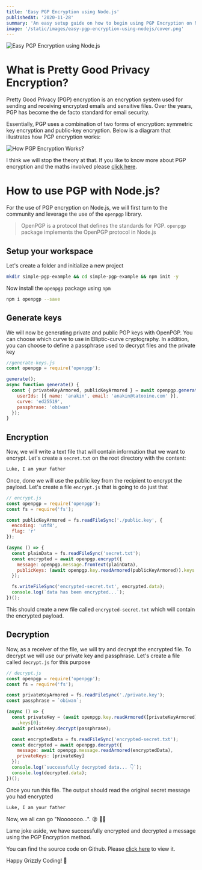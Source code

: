 ```yaml
---
title: 'Easy PGP Encryption using Node.js'
publishedAt: '2020-11-28'
summary: 'An easy setup guide on how to begin using PGP Encryption on Node.js'
image: '/static/images/easy-pgp-encryption-using-nodejs/cover.png'
---
```


![Easy PGP Encryption using Node.js](/static/images/easy-pgp-encryption-using-nodejs/cover.png)

# What is Pretty Good Privacy Encryption?

Pretty Good Privacy (PGP) encryption is an encryption system used for sending and receiving encrypted emails and sensitive files. Over the years, PGP has become the de facto standard for email security.

Essentially, PGP uses a combination of two forms of encryption: symmetric key encryption and public-key encryption. Below is a diagram that illustrates how PGP encryption works:

![How PGP Encryption Works?](/static/images/easy-pgp-encryption-using-nodejs/How_PGP_Encryption_Works.jpg)

I think we will stop the theory at that. If you like to know more about PGP encryption and the maths involved please [click here](https://en.wikipedia.org/wiki/Pretty_Good_Privacy).

# How to use PGP with Node.js?

For the use of PGP encryption on Node.js, we will first turn to the community and leverage the use of the `openpgp` library.

> OpenPGP is a protocol that defines the standards for PGP. `openpgp` package implements the OpenPGP protocol in Node.js

## Setup your workspace

Let's create a folder and initialize a new project

```bash
mkdir simple-pgp-example && cd simple-pgp-example && npm init -y
```

Now install the `openpgp` package using `npm`

```bash
npm i openpgp --save
```

## Generate keys

We will now be generating private and public PGP keys with OpenPGP. You can choose which curve to use in Elliptic-curve cryptography. In addition, you can choose to define a passphrase used to decrypt files and the private key

```jsx
//generate-keys.js
const openpgp = require('openpgp');

generate();
async function generate() {
  const { privateKeyArmored, publicKeyArmored } = await openpgp.generateKey({
    userIds: [{ name: 'anakin', email: 'anakin@tatooine.com' }],
    curve: 'ed25519',
    passphrase: 'obiwan'
  });
}
```

## Encryption

Now, we will write a text file that will contain information that we want to encrypt. Let's create a `secret.txt` on the root directory with the content:

```bash
Luke, I am your father
```

Once, done we will use the public key from the recipient to encrypt the payload. Let's create a file `encrypt.js` that is going to do just that

```jsx
// encrypt.js
const openpgp = require('openpgp');
const fs = require('fs');

const publicKeyArmored = fs.readFileSync('./public.key', {
  encoding: 'utf8',
  flag: 'r'
});

(async () => {
  const plainData = fs.readFileSync('secret.txt');
  const encrypted = await openpgp.encrypt({
    message: openpgp.message.fromText(plainData),
    publicKeys: (await openpgp.key.readArmored(publicKeyArmored)).keys
  });

  fs.writeFileSync('encrypted-secret.txt', encrypted.data);
  console.log(`data has been encrypted...`);
})();
```

This should create a new file called `encrypted-secret.txt` which will contain the encrypted payload.

## Decryption

Now, as a receiver of the file, we will try and decrypt the encrypted file. To decrypt we will use our private key and passphrase. Let's create a file called `decrypt.js` for this purpose

```jsx
// decrypt.js
const openpgp = require('openpgp');
const fs = require('fs');

const privateKeyArmored = fs.readFileSync('./private.key');
const passphrase = `obiwan`;

(async () => {
  const privateKey = (await openpgp.key.readArmored([privateKeyArmored]))
    .keys[0];
  await privateKey.decrypt(passphrase);

  const encryptedData = fs.readFileSync('encrypted-secret.txt');
  const decrypted = await openpgp.decrypt({
    message: await openpgp.message.readArmored(encryptedData),
    privateKeys: [privateKey]
  });
  console.log(`successfully decrypted data... 👇`);
  console.log(decrypted.data);
})();
```

Once you run this file. The output should read the original secret message you had encrypted

```bash
Luke, I am your father
```

Now, we all can go "Nooooooo...". 😝 🤦‍♂️

Lame joke aside, we have successfully encrypted and decrypted a message using the PGP Encryption method.

You can find the source code on Github. Please [click here](https://github.com/zubair1024/simple-pgp-example) to view it.

Happy Grizzly Coding! 🐻
